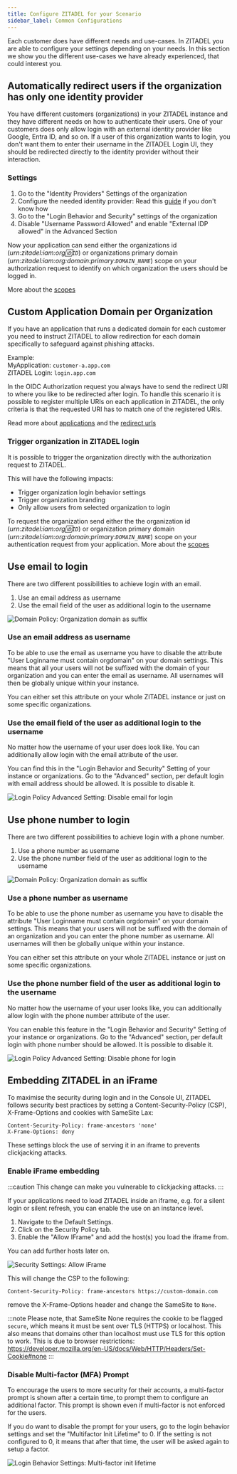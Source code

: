 ```yaml
---
title: Configure ZITADEL for your Scenario
sidebar_label: Common Configurations
---
```


Each customer does have different needs and use-cases. In ZITADEL you are able to configure your settings depending on your needs.
In this section we show you the different use-cases we have already experienced, that could interest you.


## Automatically redirect users if the organization has only one identity provider

You have different customers (organizations) in your ZITADEL instance and they have different needs on how to authenticate their users. One of your customers does only allow login with an external identity provider like Google, Entra ID, and so on.
If a user of this organization wants to login, you don't want them to enter their username in the ZITADEL Login UI, they should be redirected directly to the identity provider without their interaction.

### Settings

1. Go to the "Identity Providers" Settings of the organization
2. Configure the needed identity provider: Read this [guide](../integrate/identity-providers/introduction) if you don't know how
3. Go to the "Login Behavior and Security" settings of the organization
4. Disable "Username Password Allowed" and enable "External IDP allowed" in the Advanced Section

Now your application can send either the organizations id (*urn:zitadel:iam:org:id:`ID`*) or organizations primary domain (*urn:zitadel:iam:org:domain:primary:`DOMAIN_NAME`*) scope on your authorization request to identify on which organization the users should be logged in.

More about the [scopes](/apis/openidoauth/scopes#reserved-scopes)

## Custom Application Domain per Organization

If you have an application that runs a dedicated domain for each customer you need to instruct ZITADEL to allow redirection for each domain specifically to safeguard against phishing attacks.

Example:  
MyApplication: `customer-a.app.com`  
ZITADEL Login: `login.app.com`

In the OIDC Authorization request you always have to send the redirect URI to where you like to be redirected after login.
To handle this scenario it is possible to register multiple URIs on each application in ZITADEL, the only criteria is that the requested URI has to match one of the registered URIs.

Read more about [applications](../manage/console/applications) and the [redirect urls](../manage/console/applications#redirect-uris)

### Trigger organization in ZITADEL login

It is possible to trigger the organization directly with the authorization request to ZITADEL.

This will have the following impacts:
- Trigger organization login behavior settings
- Trigger organization branding
- Only allow users from selected organization to login

To request the organization send either the the organization id (*urn:zitadel:iam:org:id:`ID`*) or organization primary domain (*urn:zitadel:iam:org:domain:primary:`DOMAIN_NAME`*) scope on your authentication request from your application.
More about the [scopes](/apis/openidoauth/scopes#reserved-scopes)

## Use email to login

There are two different possibilities to achieve login with an email.

1. Use an email address as username
2. Use the email field of the user as additional login to the username

![Domain Policy: Organization domain as suffix](/img/guides/scenarios/domain_policy_org_domain_disabled.png)

### Use an email address as username

To be able to use the email as username you have to disable the attribute "User Loginname must contain orgdomain" on your domain settings.
This means that all your users will not be suffixed with the domain of your organization and you can enter the email as username.
All usernames will then be globally unique within your instance.

You can either set this attribute on your whole ZITADEL instance or just on some specific organizations.

### Use the email field of the user as additional login to the username

No matter how the username of your user does look like.
You can additionally allow login with the email attribute of the user.

You can find this in the "Login Behavior and Security" Setting of your instance or organizations.
Go to the "Advanced" section, per default login with email address should be allowed. It is possible to disable it.

![Login Policy Advanced Setting: Disable email for login](/img/guides/scenarios/login_policy_advanced.png)

## Use phone number to login

There are two different possibilities to achieve login with a phone number.

1. Use a phone number as username
2. Use the phone number field of the user as additional login to the username

![Domain Policy: Organization domain as suffix](/img/guides/scenarios/domain_policy_org_domain_disabled.png)

### Use a phone number as username

To be able to use the phone number as username you have to disable the attribute "User Loginname must contain orgdomain" on your domain settings.
This means that your users will not be suffixed with the domain of an organization and you can enter the phone number as username.
All usernames will then be globally unique within your instance.

You can either set this attribute on your whole ZITADEL instance or just on some specific organizations.

### Use the phone number field of the user as additional login to the username

No matter how the username of your user looks like, 
you can additionally allow login with the phone number attribute of the user.

You can enable this feature in the "Login Behavior and Security" Setting of your instance or organizations.
Go to the "Advanced" section, per default login with phone number should be allowed. It is possible to disable it.

![Login Policy Advanced Setting: Disable phone for login](/img/guides/scenarios/login_policy_advanced_phone.png)

## Embedding ZITADEL in an iFrame

To maximise the security during login and in the Console UI, ZITADEL follows security best practices by setting a
Content-Security-Policy (CSP), X-Frame-Options and cookies with SameSite Lax:

```
Content-Security-Policy: frame-ancestors 'none'
X-Frame-Options: deny
```

These settings block the use of serving it in an iframe to prevents clickjacking attacks.

### Enable iFrame embedding

:::caution
This change can make you vulnerable to clickjacking attacks.
:::

If your applications need to load ZITADEL inside an iframe, e.g. for a silent login or silent refresh, you can enable the use on an instance level.

1. Navigate to the Default Settings.
2. Click on the Security Policy tab.
3. Enable the "Allow IFrame" and add the host(s) you load the iframe from.

You can add further hosts later on.

![Security Settings: Allow iFrame](/img/guides/scenarios/security_policy.png)

This will change the CSP to the following:

```
Content-Security-Policy: frame-ancestors https://custom-domain.com
```

remove the X-Frame-Options header and change the SameSite to `None`.

:::note
Please note, that SameSite None requires the cookie to be flagged `secure`, which means it must be sent over TLS (HTTPS) or localhost.
This also means that domains other than localhost must use TLS for this option to work.
This is due to browser restrictions: https://developer.mozilla.org/en-US/docs/Web/HTTP/Headers/Set-Cookie#none
:::

### Disable Multi-factor (MFA) Prompt

To encourage the users to more security for their accounts, a multi-factor prompt is shown after a certain time, to prompt them to configure an additional factor.
This prompt is shown even if multi-factor is not enforced for the users.

If you do want to disable the prompt for your users, go to the login behavior settings and set the "Multifactor Init Lifetime" to 0.
If the setting is not configured to 0, it means that after that time, the user will be asked again to setup a factor.

![Login Behavior Settings: Multi-factor init lifetime](/img/guides/scenarios/login-settings-mfa-init-lifetime.png)

